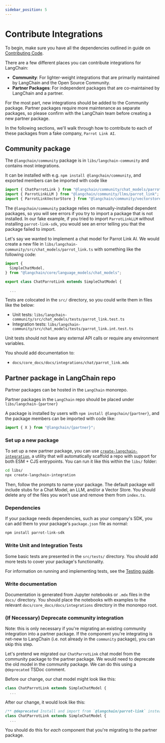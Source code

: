 ```yaml
---
sidebar_position: 5
---
```


# Contribute Integrations

To begin, make sure you have all the dependencies outlined in guide on [Contributing Code](/docs/contributing/code/).

There are a few different places you can contribute integrations for LangChain:

- **Community**: For lighter-weight integrations that are primarily maintained by LangChain and the Open Source Community.
- **Partner Packages**: For independent packages that are co-maintained by LangChain and a partner.

For the most part, new integrations should be added to the Community package. Partner packages require more maintenance as separate packages, so please confirm with the LangChain team before creating a new partner package.

In the following sections, we'll walk through how to contribute to each of these packages from a fake company, `Parrot Link AI`.

## Community package

The `@langchain/community` package is in `libs/langchain-community` and contains most integrations.

It can be installed with e.g. `npm install @langchain/community`, and exported members can be imported with code like

```ts
import { ChatParrotLink } from "@langchain/community/chat_models/parrot_link";
import { ParrotLinkLLM } from "@langchain/community/llms/parrot_link";
import { ParrotLinkVectorStore } from "@langchain/community/vectorstores/parrot_link";
```

The `@langchain/community` package relies on manually-installed dependent packages, so you will see errors
if you try to import a package that is not installed. In our fake example, if you tried to import `ParrotLinkLLM` without installing `parrot-link-sdk`, you would see an error telling you that the package failed to import.

Let's say we wanted to implement a chat model for Parrot Link AI. We would create a new file in `libs/langchain-community/src/chat_models/parrot_link.ts` with something like the following code:

```ts
import {
  SimpleChatModel,
} from "@langchain/core/language_models/chat_models";

export class ChatParrotLink extends SimpleChatModel {

  ...
```

Tests are colocated in the `src/` directory, so you could write them in files like the below:

- Unit tests: `libs/langchain-community/src/chat_models/tests/parrot_link.test.ts`
- Integration tests: `libs/langchain-community/src/chat_models/tests/parrot_link.int.test.ts`

Unit tests should not have any external API calls or require any environment variables.

You should add documentation to:

- `docs/core_docs/docs/integrations/chat/parrot_link.mdx`

## Partner package in LangChain repo

Partner packages can be hosted in the `LangChain` monorepo.

Partner packages in the `LangChain` repo should be placed under `libs/langchain-{partner}`

A package is
installed by users with `npm install @langchain/{partner}`, and the package members
can be imported with code like:

```ts
import { X } from "@langchain/{partner}";
```

### Set up a new package

To set up a new partner package, you can use [`create-langchain-integration`](https://github.com/langchain-ai/langchainjs/blob/main/libs/create-langchain-integration/),
a utility that will automatically scaffold a repo with support for both ESM + CJS entrypoints. You can run it like this within the `libs/` folder:

```bash
cd libs/
npx create-langchain-integration
```

Then, follow the prompts to name your package.
The default package will include stubs for a Chat Model, an LLM, and/or a Vector Store. You should delete any of the files you won't use and remove them from `index.ts`.

### Dependencies

If your package needs dependencies, such as your company's SDK, you can add them to your package's `package.json` file as normal:

```bash
npm install parrot-link-sdk
```

### Write Unit and Integration Tests

Some basic tests are presented in the `src/tests/` directory. You should add more tests to cover your package's functionality.

For information on running and implementing tests, see the [Testing guide](/docs/contributing/testing/).

### Write documentation

Documentation is generated from Jupyter notebooks or `.mdx` files in the `docs/` directory. You should place the notebooks with examples
to the relevant `docs/core_docs/docs/integrations` directory in the monorepo root.

### (If Necessary) Deprecate community integration

Note: this is only necessary if you're migrating an existing community integration into
a partner package. If the component you're integrating is net-new to LangChain (i.e.
not already in the `community` package), you can skip this step.

Let's pretend we migrated our `ChatParrotLink` chat model from the community package to
the partner package. We would need to deprecate the old model in the community package.
We can do this using a `@deprecated` TSDoc comment.

Before our change, our chat model might look like this:

```ts
class ChatParrotLink extends SimpleChatModel {
  ...
```

After our change, it would look like this:

```ts
/** @deprecated Install and import from `@langchain/parrot-link` instead. */
class ChatParrotLink extends SimpleChatModel {
  ...
```

You should do this for _each_ component that you're migrating to the partner package.
